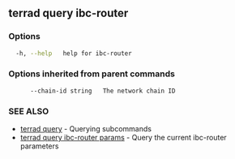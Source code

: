 ## terrad query ibc-router



### Options

```sh Terrad
  -h, --help   help for ibc-router
```

### Options inherited from parent commands

```
      --chain-id string   The network chain ID
```

### SEE ALSO

* [terrad query](terrad_query.md)	 - Querying subcommands
* [terrad query ibc-router params](terrad_query_ibc-router_params.md)	 - Query the current ibc-router parameters


